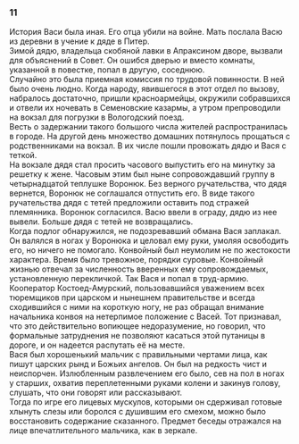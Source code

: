 ### 11 {-}

История Васи была иная. Его отца убили на войне. Мать послала Васю из деревни в учение к дяде в Питер.<br/> Зимой дядю, владельца скобяной лавки в Апраксином дворе, вызвали для объяснений в Совет. Он ошибся дверью и вместо комнаты, указанной в повестке, попал в другую, соседнюю.<br/> Случайно это была приемная комиссия по трудовой повинности. В ней было очень людно. Когда народу, явившегося в этот отдел по вызову, набралось достаточно, пришли красноармейцы, окружили собравшихся и отвели их ночевать в Семеновские казармы, а утром препроводили на вокзал для погрузки в Вологодский поезд.<br/> Весть о задержании такого большого числа жителей распространилась в городе. На другой день множество домашних потянулось прощаться с родственниками на вокзал. В их числе пошли провожать дядю и Вася с теткой.<br/> На вокзале дядя стал просить часового выпустить его на минутку за решетку к жене. Часовым этим был ныне сопровождавший группу в четырнадцатой теплушке Воронюк. Без верного ручательства, что дядя вернется, Воронюк не соглашался отпустить его. В виде такого ручательства дядя с тетей предложили оставить под стражей племянника. Воронюк согласился. Васю ввели в ограду, дядю из нее вывели. Больше дядя с тетей не возвращались.<br/> Когда подлог обнаружился, не подозревавший обмана Вася заплакал. Он валялся в ногах у Воронюка и целовал ему руки, умоляя освободить его, но ничего не помогало. Конвойный был неумолим не по жестокости характера. Время было тревожное, порядки суровые. Конвойный жизнью отвечал за численность вверенных ему сопровождаемых, установленную перекличкой. Так Вася и попал в труд-армию.<br/> Кооператор Костоед-Амурский, пользовавшийся уважением всех тюремщиков при царском и нынешнем правительстве и всегда сходившийся с ними на короткую ногу, не раз обращал внимание начальника конвоя на нетерпимое положение с Васей. Тот признавал, что это действительно вопиющее недоразумение, но говорил, что формальные затруднения не позволяют касаться этой путаницы в дороге, и он надеется распутать её на месте.<br/> Вася был хорошенький мальчик с правильными чертами лица, как пишут царских рынд и Божьих ангелов. Он был на редкость чист и неиспорчен. Излюбленным развлечением его было, сев на пол в ногах у старших, охватив переплетенными руками колени и закинув голову, слушать, что они говорят или рассказывают.<br/> Тогда по игре его лицевых мускулов, которыми он сдерживал готовые хлынуть слезы или боролся с душившим его смехом, можно было восстановить содержание сказанного. Предмет беседы отражался на лице впечатлительного мальчика, как в зеркале.

